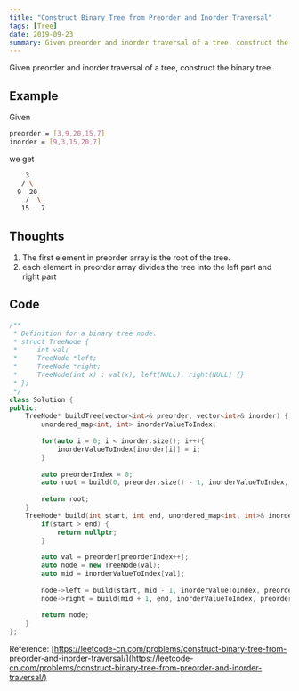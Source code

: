 ```yaml
---
title: "Construct Binary Tree from Preorder and Inorder Traversal"
tags: [Tree]
date: 2019-09-23
summary: Given preorder and inorder traversal of a tree, construct the binary tree.
---
```


Given preorder and inorder traversal of a tree, construct the binary tree.

## Example

Given

```bash
preorder = [3,9,20,15,7]
inorder = [9,3,15,20,7]
```

we get

```bash
    3
   / \
  9  20
    /  \
   15   7
```

## Thoughts

1. The first element in preorder array is the root of the tree.
2. each element in preorder array divides the tree into the left part and right part

## Code

```cpp
/**
 * Definition for a binary tree node.
 * struct TreeNode {
 *     int val;
 *     TreeNode *left;
 *     TreeNode *right;
 *     TreeNode(int x) : val(x), left(NULL), right(NULL) {}
 * };
 */
class Solution {
public:
    TreeNode* buildTree(vector<int>& preorder, vector<int>& inorder) {
        unordered_map<int, int> inorderValueToIndex;
        
        for(auto i = 0; i < inorder.size(); i++){
            inorderValueToIndex[inorder[i]] = i;
        }
        
        auto preorderIndex = 0;
        auto root = build(0, preorder.size() - 1, inorderValueToIndex, preorderIndex, preorder);
        
        return root;
    }
    TreeNode* build(int start, int end, unordered_map<int, int>& inorderValueToIndex, int& preorderIndex, vector<int>& preorder){
        if(start > end) {
            return nullptr;
        }
        
        auto val = preorder[preorderIndex++];
        auto node = new TreeNode(val);
        auto mid = inorderValueToIndex[val];
        
        node->left = build(start, mid - 1, inorderValueToIndex, preorderIndex, preorder);
        node->right = build(mid + 1, end, inorderValueToIndex, preorderIndex, preorder);
        
        return node;
    }
};
```

Reference: [https://leetcode-cn.com/problems/construct-binary-tree-from-preorder-and-inorder-traversal/](https://leetcode-cn.com/problems/construct-binary-tree-from-preorder-and-inorder-traversal/)
